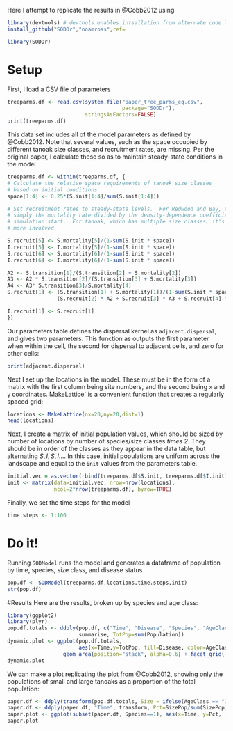 Here I attempt to replicate the results in @Cobb2012 using

```r
library(devtools) # devtools enables intsallation from alternate code locations
install_github("SODDr","noamross",ref=
```

```r
library(SODDr)
```


# Setup

First, I load a CSV file of parameters

```r
treeparms.df <- read.csv(system.file("paper_tree_parms_eq.csv",
                                     package="SODDr"), 
                         stringsAsFactors=FALSE)
print(treeparms.df)
```

This data set includes all of the model parameters as defined by @Cobb2012. 
Note that several values, such as the space occupied by different tanoak size
classes, and recruitment rates, are missing.  Per the original paper, I 
calculate these so as to maintain steady-state conditions in the model

```r
treeparms.df <- within(treeparms.df, {
# Calculate the relative space requirements of tanoak size classes
# based on initial conditions
space[1:4] <- 0.25*(S.init[1:4]/sum(S.init[1:4]))

# Set recruitment rates to steady-state levels.  For Redwood and Bay, this is 
# simply the mortality rate divided by the density-dependence coefficient at 
# simulation start.  For tanoak, which has multiple size classes, it's a but
# more involved

S.recruit[5] <- S.mortality[5]/(1-sum(S.init * space))
I.recruit[5] <- I.mortality[5]/(1-sum(S.init * space))
S.recruit[6] <- S.mortality[6]/(1-sum(S.init * space))
I.recruit[6] <- I.mortality[6]/(1-sum(S.init * space))

A2 <- S.transition[1]/(S.transition[2] + S.mortality[2])
A3 <- A2 * S.transition[2]/(S.transition[3] + S.mortality[3])
A4 <- A3* S.transition[3]/S.mortality[4]
S.recruit[1] <- (S.transition[1] + S.mortality[1])/(1-sum(S.init * space)) -
                (S.recruit[2] * A2 + S.recruit[3] * A3 + S.recruit[4] * A4)

I.recruit[1] <- S.recruit[1] 
})
```

Our parameters table defines the dispersal kernel as `adjacent.dispersal`, and
gives two parameters.  This function as outputs the first parameter
when within the cell, the second for dispersal to adjacent cells, and zero for
other cells:

```r
print(adjacent.dispersal)
```

Next I set up the locations in the model. These must be in the form of a matrix 
with the first column being site numbers, and the second being `x` and `y`
coordinates.  MakeLattice` is a convenient function that creates a regularly 
spaced grid:

```r
locations <- MakeLattice(nx=20,ny=20,dist=1)
head(locations)
```

Next, I create a matrix of initial population values, which should be sized by 
number of locations by number of species/size classes *times 2*.  They should be
in order of the classes as they appear in the data table, but alternating
$S,I,S,I\dots$. In this case, initial populations are uniform across the
landscape and equal to the `init` values from the parameters table.

```r
initial.vec = as.vector(rbind(treeparms.df$S.init, treeparms.df$I.init))
init <- matrix(data=initial.vec, nrow=nrow(locations), 
               ncol=2*nrow(treeparms.df), byrow=TRUE)
```

Finally, we set the time steps for the model

```r
time.steps <- 1:100
```

# Do it!

Running `SODModel` runs the model and generates a dataframe of population by
time, species, size class, and disease status

```r
pop.df <- SODModel(treeparms.df,locations,time.steps,init)
str(pop.df)
```


#Results
Here are the results, broken up by species and age class:

```r
library(ggplot2)
library(plyr)
pop.df.totals <- ddply(pop.df, c("Time", "Disease", "Species", "AgeClass"),
                       summarise, TotPop=sum(Population))
dynamic.plot <- ggplot(pop.df.totals, 
                       aes(x=Time,y=TotPop, fill=Disease, color=AgeClass)) + 
                  geom_area(position="stack", alpha=0.6) + facet_grid(~Species)
dynamic.plot
```

We can make a plot replicating the plot from @Cobb2012, showing only the
populations of small and large tanoaks as a proportion of the total population:

```r
paper.df <- ddply(transform(pop.df.totals, Size = ifelse(AgeClass == "1" | AgeClass == "2", "Small", "Large")), c("Time", "Species", "Size"), summarise, SizePop=sum(TotPop))
paper.df <- ddply(paper.df, "Time", transform, Pct=SizePop/sum(SizePop))
paper.plot <- ggplot(subset(paper.df, Species==1), aes(x=Time, y=Pct, lty=Size)) + geom_line(lwd=1) + scale_y_continuous(limits=c(0,0.6), expand=c(0,0)) + scale_linetype_manual(values=c(1,5))
paper.plot
```


